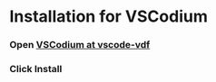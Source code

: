 
# Installation for VSCodium

<Steps>

### Open [VSCodium at vscode-vdf](vscodium:extension/pfwobcke.vscode-vdf)

### Click Install

</Steps>

